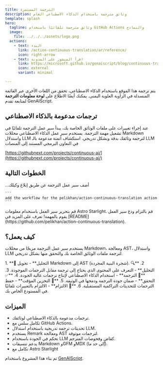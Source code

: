 ```yaml
---
title: الترجمة المستمرة
description: وثائق مترجمة باستخدام الذكاء الاصطناعي العام
template: splash
hero:
  tagline: وثائق مترجمة تلقائيًا باستخدام GitHub Actions والنماذج
  image:
    file: ../../../assets/logo.png
  actions:
    - text: البدء
      link: /action-continuous-translation/ar/reference/
      icon: right-arrow
    - text: اقرأ المنشور على المدونة
      link: https://microsoft.github.io/genaiscript/blog/continuous-translations/
      icon: external
      variant: minimal

---
```



يتم ترجمة هذا الموقع باستخدام الذكاء الاصطناعي، تحقق من اللغات الأخرى عبر القائمة المنسدلة في الزاوية العلوية اليمنى.
يمكنك أيضًا الاطلاع على **لوحة معلومات الترجمة** لمتابعة تقدم GenAIScript.

## ترجمات مدعومة بالذكاء الاصطناعي

<CardGrid>
  <Card title="إجراءات GitHub" icon="github">
    عند إجراء تغييرات على ملفات الوثائق الخاصة بك، يبدأ سير عمل الترجمة تلقائيًا في تشغيل مهمة الترجمة.
  </Card>

  <Card title="نماذج GitHub" icon="seti:markdown">
    يستخدم سير عمل الذكاء الاصطناعي محللات Markdown واستدلال LLM لترجمة وثائقك بدقة وبشكل تدريجي.
  </Card>
</CardGrid>

<Card title="الذكاء الاصطناعي المستمر" icon="rocket">
  استكشاف أتمتة مدعومة بالـ LLM في التعاون البرمجي المستند إلى المنصات

  [https://githubnext.com/projects/continuous-ai/](https://githubnext.com/projects/continuous-ai/)
</Card>

## الخطوات التالية

<CardGrid stagger>
  <Card title="إضافة سير العمل" icon="pencil">
    أضف سير عمل الترجمة عن طريق إبلاغ وكيلك...

    ```
    add the workflow for the pelikhan/action-continuous-translation action
    ```
  </Card>

  <Card title="تهيئة موقعك" icon="setting">
    قم بتحرير سير العمل باستخدام معلومات Astro Starlight.
  </Card>

  <Card title="ترجم!" icon="add-document">
    قم بالتزام ودع سير العمل يقوم بالمهمة!
  </Card>

  <Card title="اقرأ الوثائق" icon="open-book">
    تعرف على المزيد في
    [README](https://github.com/pelikhan/action-continuous-translation).
  </Card>
</CardGrid>

## كيف يعمل؟

يستخدم سير عمل الترجمة مزيجًا من محللات Markdown، ومعالجة AST، واستدلال LLM لترجمة ملفات الوثائق الخاصة بك والتحقق منها بشكل تدريجي.

<Steps>
  1. **📄 التحليل** - تحويل Markdown إلى AST (شجرة البنية المجردة).
  2. **🔍 التحليل** - التعرف على المحتوى الذي يحتاج إلى ترجمة مقابل الترجمات الموجودة.
  3. **🤖 الترجمة** - استخدام الذكاء الاصطناعي لإنتاج ترجمات عالية الجودة.
  4. **✅ التحقق** - ضمان جودة الترجمة ودمجها في الوثيقة.
  5. **💾 التخزين المؤقت** - حفظ الترجمات للتحديثات التراكمية المستقبلية.
  6. **📝 الالتزام** - الالتزام بالتغييرات تلقائيًا في المستودع الخاص بك.
</Steps>

## الميزات

* ترجمات مدعومة بالذكاء الاصطناعي لوثائقك.
* تكامل سلس مع GitHub Actions.
* تحديثات ترجمة تدريجية باستخدام استدلال LLM.
* يستخدم Remark ومعالجة AST لترجمات موثوقة.
* تحكم في الجودة باستخدام LLM كقاضٍ وفحوصات المترجم.
* يدعم تنسيقات Markdown وGFM وMDX (إلى حد ما).
* تكامل مع Astro Starlight

تم بناء هذا المشروع باستخدام [GenAIScript](https://microsoft.github.io/genaiscript).

